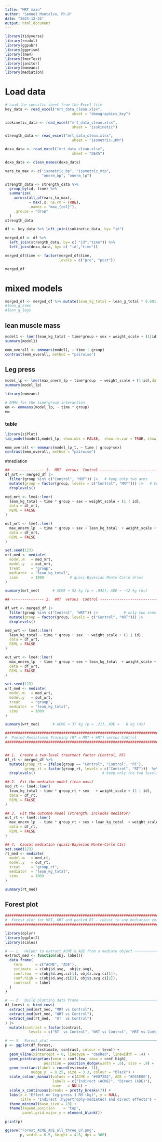```yaml
---
title: "MRT main"
author: "Samuel Montalvo, Ph.D"
date: "2024-12-26"
output: html_document
---
```


```r
library(tidyverse)
library(readxl)
library(ggpubr)
library(ggprism)
library(lme4)
library(lmerTest)
library(janitor)
library(emmeans)
library(mediation)

```

# Load data


```r
# Load the specific sheet from the Excel file
key_data <- read_excel("mrt_data_clean.xlsx", 
                               sheet = "demographics_key") 

isokinetic_data <- read_excel("mrt_data_clean.xlsx", 
                               sheet = "isokinetic") 

strength_data <- read_excel("mrt_data_clean.xlsx", 
                               sheet = "Isometric-1RM") 

dexa_data <- read_excel("mrt_data_clean.xlsx", 
                               sheet = "DEXA") 

dexa_data <- clean_names(dexa_data)
```

```r
vars_to_max <- c("isometric_bp", "isometric_mtp",
                 "onerm_bp", "onerm_lp")

strength_data <- strength_data %>%
  group_by(id, time) %>%
  summarize(
    across(all_of(vars_to_max),
           ~ max(.x, na.rm = TRUE),
           .names = "max_{col}"),
    .groups = "drop"
  )
strength_data
```



```r
df <- key_data %>% left_join(isokinetic_data, by= "id") 

merged_df <- df %>%
  left_join(strength_data, by= c( "id","time")) %>%
  left_join(dexa_data, by= c( "id","time")) 

merged_df$time <- factor(merged_df$time,
                         levels = c("pre", "post"))

merged_df
```

# mixed models 

```r
merged_df <- merged_df %>% mutate(lean_kg_total = lean_g_total * 0.001)
#lean_g_arms
#lean_g_legs
```


## lean muscle mass
```r
model1 <- lmer(lean_kg_total ~ time*group + sex + weight_scale + (1|id),data=merged_df)
summary(model1)
```

```r
emm_overall <- emmeans(model1, ~ time | group)
contrast(emm_overall, method = "pairwise")
```

## Leg press
```r
model_lp <- lmer(max_onerm_lp ~ time*group  + weight_scale + (1|id),data=merged_df)
summary(model_lp)
```


```r
library(emmeans)

# EMMs for the time*group interaction
em <- emmeans(model_lp, ~ time * group)
em
```



### table
```r
library(sjPlot)
tab_model(model1,model_lp, show.obs = FALSE,  show.re.var = TRUE, show.ngroups = FALSE)
```


```r
emm_overall <- emmeans(model_lp_t, ~ time | group*sex)
contrast(emm_overall, method = "pairwise")
```


#mediation

```r
## --------------- 1.  MRT  versus  Control -------------------------------
df_mrt <- merged_df |>
  filter(group %in% c("Control", "MRT")) |>   # keep only two arms
  mutate(group = factor(group, levels = c("Control", "MRT"))) |>   # Control = 0
  droplevels()

med_mrt <- lme4::lmer(
  lean_kg_total ~ time * group + sex + weight_scale + (1 | id),
  data = df_mrt,
  REML = FALSE
)

out_mrt <- lme4::lmer(
  max_onerm_lp  ~ time * group + sex + lean_kg_total  + weight_scale + (1 | id),
  data = df_mrt,
  REML = FALSE
)

set.seed(123)
mrt_med <- mediate(
  model.m   = med_mrt,
  model.y   = out_mrt,
  treat     = "group",
  mediator  = "lean_kg_total",
  sims      = 1000            # quasi-Bayesian Monte-Carlo draws
)

summary(mrt_med)      # ACME ≈ 52 kg (p = .042), ADE ≈ –12 kg (ns)

## --------------- 2.  WRT  versus  Control -------------------------------

df_wrt <- merged_df |>
  filter(group %in% c("Control", "WRT")) |>            # only two arms
  mutate(group = factor(group, levels = c("Control", "WRT"))) |>
  droplevels()

med_wrt <- lme4::lmer(
  lean_kg_total ~ time * group + sex  + weight_scale + (1 | id),
  data = df_wrt,
  REML = FALSE
)

out_wrt <- lme4::lmer(
  max_onerm_lp  ~ time * group + sex + lean_kg_total  + weight_scale + (1 | id),
  data = df_wrt,
  REML = FALSE
)

set.seed(123)
wrt_med <- mediate(
  model.m   = med_wrt,
  model.y   = out_wrt,
  treat     = "group",
  mediator  = "lean_kg_total",
  sims      = 1000
)

summary(wrt_med)      # ACME ≈ 37 kg (p ≈ .21), ADE ≈   6 kg (ns)


```


```r
###############################################################################
#  Pooled Resistance Training (RT = MRT + WRT) versus Control
###############################################################################


## 1.  Create a two-level treatment factor (Control, RT)
df_rt <- merged_df %>%
  mutate(group_rt = ifelse(group == "Control", "Control", "RT"),
         group_rt = factor(group_rt, levels = c("Control", "RT")))  %>%
  droplevels()                               # keep only the two levels

## 2.  Fit the mediator model (lean mass)
med_rt <- lme4::lmer(
  lean_kg_total ~ time * group_rt + sex   + weight_scale + (1 | id),
  data = df_rt,
  REML = FALSE
)

## 3.  Fit the outcome model (strength, includes mediator)
out_rt <- lme4::lmer(
  max_onerm_lp  ~ time * group_rt + sex + lean_kg_total  + weight_scale + (1 | id),
  data = df_rt,
  REML = FALSE
)

## 4.  Causal mediation (quasi-Bayesian Monte-Carlo CIs)
set.seed(123)
rt_med <- mediate(
  model.m   = med_rt,
  model.y   = out_rt,
  treat     = "group_rt",
  mediator  = "lean_kg_total",
  sims      = 1000
)

summary(rt_med)

```

## Forest plot

```r

###############################################################################
#  Forest plot for MRT, WRT and pooled RT – robust to any mediation version
###############################################################################

library(dplyr)
library(ggplot2)
library(scales)

# ── 1.  Helper to extract ACME & ADE from a mediate object ──────────────────
extract_med <- function(obj, label){
  data.frame(
    term      = c("ACME", "ADE"),
    estimate  = c(obj$d.avg,  obj$z.avg),
    conf.low  = c(obj$d.avg.ci[1], obj$z.avg.ci[1]),
    conf.high = c(obj$d.avg.ci[2], obj$z.avg.ci[2]),
    contrast  = label
  )
}

# ── 2.  Build plotting data frame ───────────────────────────────────────────
df_forest <- bind_rows(
  extract_med(mrt_med, "MRT vs Control"),
  extract_med(wrt_med, "WRT vs Control"),
  extract_med(rt_med,  "RT  vs Control")
) |>
  mutate(contrast = factor(contrast,
           levels = c("RT  vs Control", "WRT vs Control", "MRT vs Control")))

# ── 3.  Forest plot ─────────────────────────────────────────────────────────
p <- ggplot(df_forest,
            aes(estimate, contrast, colour = term)) +
  geom_vline(xintercept = 0, linetype = "dashed", linewidth = .4) +
  geom_pointrange(aes(xmin = conf.low, xmax = conf.high),
                  position = position_dodge(width = .6), size = .9) +
  geom_text(aes(label = round(estimate, 1)),
            nudge_y  = 0.25, size = 3.3, colour = "black") +
  scale_colour_manual(values = c(ACME = "#0072B2", ADE = "#D55E00"),
                      labels = c("Indirect (ACME)", "Direct (ADE)"),
                      name   = NULL) +
  scale_x_continuous(breaks = pretty_breaks(7)) +
  labs(x = "Effect on leg-press 1 RM (kg)", y = NULL,
       title = "Indirect (hypertrophy-mediated) and direct effects") +
  theme_minimal(base_size = 13) +
  theme(legend.position    = "top",
        panel.grid.major.y = element_blank())

print(p)

ggsave("Forest_ACME_ADE_all_three_LP.png",
       p, width = 6.5, height = 4.5, dpi = 300)

```



